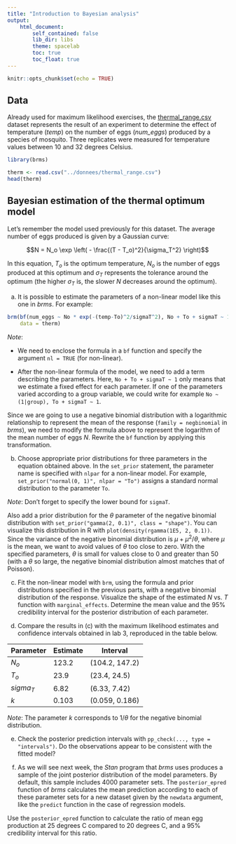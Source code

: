 ```yaml
---
title: "Introduction to Bayesian analysis"
output:
    html_document:
        self_contained: false
        lib_dir: libs
        theme: spacelab
        toc: true
        toc_float: true
---
```


```r
knitr::opts_chunk$set(echo = TRUE)
```


## Data

Already used for maximum likelihood exercises, the [thermal_range.csv](../donnees/thermal_range.csv) dataset represents the result of an experiment to determine the effect of temperature (*temp*) on the number of eggs (*num_eggs*) produced by a species of mosquito. Three replicates were measured for temperature values between 10 and 32 degrees Celsius.

```r
library(brms)

therm <- read.csv("../donnees/thermal_range.csv")
head(therm)
```


## Bayesian estimation of the thermal optimum model

Let's remember the model used previously for this dataset. The average number of eggs produced is given by a Gaussian curve:

$$N = N_o \exp \left( - \frac{(T - T_o)^2}{\sigma_T^2} \right)$$

In this equation, $T_o$ is the optimum temperature, $N_o$ is the number of eggs produced at this optimum and $\sigma_T$ represents the tolerance around the optimum (the higher $\sigma_T$ is, the slower $N$ decreases around the optimum).

a) It is possible to estimate the parameters of a non-linear model like this one in *brms*. For example:

```r
brm(bf(num_eggs ~ No * exp(-(temp-To)^2/sigmaT^2), No + To + sigmaT ~ 1, nl = TRUE),
    data = therm)
```

*Note*:

- We need to enclose the formula in a `bf` function and specify the argument `nl = TRUE` (for non-linear).

- After the non-linear formula of the model, we need to add a term describing the parameters. Here, `No + To + sigmaT ~ 1` only means that we estimate a fixed effect for each parameter. If one of the parameters varied according to a group variable, we could write for example `No ~ (1|group), To + sigmaT ~ 1`. 

Since we are going to use a negative binomial distribution with a logarithmic relationship to represent the mean of the response (`family = negbinomial` in *brms*), we need to modify the formula above to represent the logarithm of the mean number of eggs $N$. Rewrite the `bf` function by applying this transformation.


b) Choose appropriate prior distributions for three parameters in the equation obtained above. In the `set_prior` statement, the parameter name is specified with `nlpar` for a non-linear model. For example, `set_prior("normal(0, 1)", nlpar = "To")` assigns a standard normal distribution to the parameter `To`. 

*Note*: Don't forget to specify the lower bound for `sigmaT`.

Also add a prior distribution for the $\theta$ parameter of the negative binomial distribution with `set_prior("gamma(2, 0.1)", class = "shape")`. You can visualize this distribution in R with `plot(density(rgamma(1E5, 2, 0.1))`. Since the variance of the negative binomial distribution is $\mu + \mu^2/\theta$, where $\mu$ is the mean, we want to avoid values of $\theta$ too close to zero. With the specified parameters, $\theta$ is small for values close to 0 and greater than 50 (with a $\theta$ so large, the negative binomial distribution almost matches that of Poisson).


c) Fit the non-linear model with `brm`, using the formula and prior distributions specified in the previous parts, with a negative binomial distribution of the response. Visualize the shape of the estimated $N$ vs. $T$ function with `marginal_effects`. Determine the mean value and the 95% credibility interval for the posterior distribution of each parameter.

d) Compare the results in (c) with the maximum likelihood estimates and confidence intervals obtained in lab 3, reproduced in the table below.

Parameter | Estimate | Interval
----------|--------|-----------
$N_o$ | 123.2 | (104.2, 147.2)
$T_o$ | 23.9 | (23.4, 24.5)
$sigma_T$ | 6.82 | (6.33, 7.42)
$k$ | 0.103 | (0.059, 0.186)

*Note*: The parameter $k$ corresponds to $1 / \theta$ for the negative binomial distribution.

e) Check the posterior prediction intervals with `pp_check(..., type = "intervals")`. Do the observations appear to be consistent with the fitted model?

f) As we will see next week, the *Stan* program that *brms* uses produces a sample of the joint posterior distribution of the model parameters. By default, this sample includes 4000 parameter sets. The `posterior_epred` function of *brms* calculates the mean prediction according to each of these parameter sets for a new dataset given by the `newdata` argument, like the `predict` function in the case of regression models.

Use the `posterior_epred` function to calculate the ratio of mean egg production at 25 degrees C compared to 20 degrees C, and a 95% credibility interval for this ratio.




